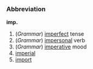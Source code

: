===Abbreviation===
'''imp.'''

#(''Grammar'') [[imperfect]] tense
#(''Grammar'') [[impersonal]] verb
#(''Grammar'') [[imperative]] mood
#[[imperial]]
#[[import]]